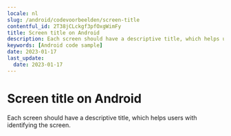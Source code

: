 ```yaml
---
locale: nl
slug: /android/codevoorbeelden/screen-title
contentful_id: 2T38jCLckgf3pfOxgWimFy
title: Screen title on Android
description: Each screen should have a descriptive title, which helps users with identifying the screen.
keywords: [Android code sample]
date: 2023-01-17
last_update:
  date: 2023-01-17
---
```


# Screen title on Android

Each screen should have a descriptive title, which helps users with identifying the screen.

<CodeSample id="screen-title" locale="nl" platform="android"/>
